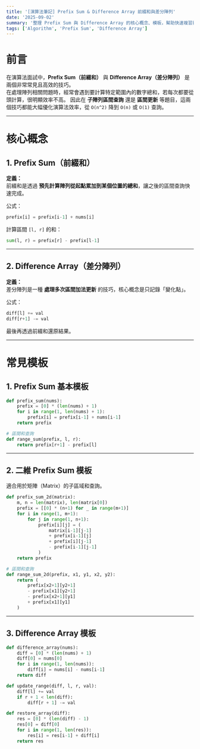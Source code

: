 ```yaml
---
title: '[演算法筆記] Prefix Sum & Difference Array 前綴和與差分陣列'
date: '2025-09-02'
summary: '整理 Prefix Sum 與 Difference Array 的核心概念、模板，幫助快速複習與面試實戰。'
tags: ['Algorithm', 'Prefix Sum', 'Difference Array']
---
```


# 前言

在演算法面試中，**Prefix Sum（前綴和）** 與 **Difference Array（差分陣列）** 是兩個非常常見且高效的技巧。  
在處理陣列相關問題時，經常會遇到要計算特定範圍內的數字總和，若每次都要從頭計算，很明顯效率不高。
因此在 **子陣列區間查詢** 還是 **區間更新** 等題目，這兩個技巧都能大幅優化演算法效率，從 `O(n^2)` 降到 `O(n)` 或 `O(1)` 查詢。

---

# 核心概念

## 1. Prefix Sum（前綴和）

**定義：**  
前綴和是透過 **預先計算陣列從起點累加到某個位置的總和**，讓之後的區間查詢快速完成。

公式：

```python
prefix[i] = prefix[i-1] + nums[i]
```

計算區間 `[l, r]` 的和：

```python
sum(l, r) = prefix[r] - prefix[l-1]
```

---

## 2. Difference Array（差分陣列）

**定義：**  
差分陣列是一種 **處理多次區間加法更新** 的技巧，核心概念是只記錄「變化點」。

公式：

```python
diff[l] += val
diff[r+1] -= val
```

最後再透過前綴和還原結果。

---

# 常見模板

## 1. Prefix Sum 基本模板

```python
def prefix_sum(nums):
    prefix = [0] * (len(nums) + 1)
    for i in range(1, len(nums) + 1):
        prefix[i] = prefix[i-1] + nums[i-1]
    return prefix

# 區間和查詢
def range_sum(prefix, l, r):
    return prefix[r+1] - prefix[l]
```

---

## 2. 二維 Prefix Sum 模板

適合用於矩陣（Matrix）的子區域和查詢。

```python
def prefix_sum_2d(matrix):
    m, n = len(matrix), len(matrix[0])
    prefix = [[0] * (n+1) for _ in range(m+1)]
    for i in range(1, m+1):
        for j in range(1, n+1):
            prefix[i][j] = (
                matrix[i-1][j-1]
                + prefix[i-1][j]
                + prefix[i][j-1]
                - prefix[i-1][j-1]
            )
    return prefix

# 區間和查詢
def range_sum_2d(prefix, x1, y1, x2, y2):
    return (
        prefix[x2+1][y2+1]
        - prefix[x1][y2+1]
        - prefix[x2+1][y1]
        + prefix[x1][y1]
    )
```

---

## 3. Difference Array 模板

```python
def difference_array(nums):
    diff = [0] * (len(nums) + 1)
    diff[0] = nums[0]
    for i in range(1, len(nums)):
        diff[i] = nums[i] - nums[i-1]
    return diff

def update_range(diff, l, r, val):
    diff[l] += val
    if r + 1 < len(diff):
        diff[r + 1] -= val

def restore_array(diff):
    res = [0] * (len(diff) - 1)
    res[0] = diff[0]
    for i in range(1, len(res)):
        res[i] = res[i-1] + diff[i]
    return res
```
